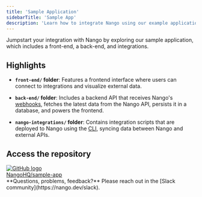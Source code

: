 ```yaml
---
title: 'Sample Application'
sidebarTitle: 'Sample App'
description: 'Learn how to integrate Nango using our example application'
---
```


Jumpstart your integration with Nango by exploring our sample application, which includes a front-end, a back-end, and integrations.

## Highlights

- **`front-end/` folder**: Features a frontend interface where users can connect to integrations and visualize external data.

- **`back-end/` folder**: Includes a backend API that receives Nango's [webhooks](/understand/concepts/webhooks), fetches the latest data from the Nango API, persists it in a database, and powers the frontend.

- **`nango-integrations/` folder**: Contains integration scripts that are deployed to Nango using the [CLI](/reference/cli), syncing data between Nango and external APIs.

## Access the repository

<a href="https://github.com/NangoHQ/sample-app" target="_blank" className="inline-flex items-center gap-2 border border-gray-400 h-7 px-4 py-5">
  <img src="/images/github.svg" alt="GitHub logo" className="w-5" />
  <div>NangoHQ/sample-app</div>
</a>


<Tip>
**Questions, problems, feedback?** Please reach out in the [Slack community](https://nango.dev/slack).
</Tip>
